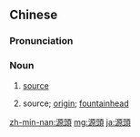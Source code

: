 {{also|源头}}
==Chinese==
{{zh-forms|s=源头}}

===Pronunciation===
{{zh-pron
|m=yuántóu
|c=jyun4 tau4
|h=pfs=ngièn-thèu
|mn=goân-thâu
|cat=n
}}

===Noun===
{{zh-noun}}

# [[source]] {{gloss|of a river}}
# {{lb|zh|figurative}} source; [[origin]]; [[fountainhead]]
#: {{zh-x|我 的{dí}確 認為{wéi} 我們 有 另 一個 源頭。|I do think we have another '''source'''.}}

[[zh-min-nan:源頭]]
[[mg:源頭]]
[[ja:源頭]]